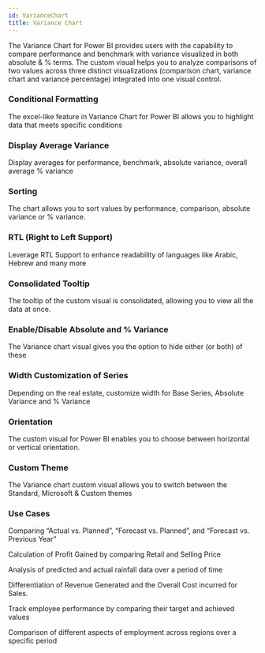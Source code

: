 ```yaml
---
id: VarianceChart
title: Variance Chart
---
```


The Variance Chart for Power BI provides users with the capability to compare performance and benchmark with variance visualized in both absolute & % terms. 
The custom visual helps you to analyze comparisons of two values across three distinct visualizations (comparison chart, variance chart and variance percentage) integrated into one visual control.

### Conditional Formatting
The excel-like feature in Variance Chart for Power BI allows you to highlight data that meets specific conditions

### Display Average Variance
Display averages for performance, benchmark, absolute variance, overall average % variance

### Sorting
The chart allows you to sort values by performance, comparison, absolute variance or % variance.

### RTL (Right to Left Support)
Leverage RTL Support to enhance readability of languages like Arabic, Hebrew and many more

### Consolidated Tooltip
The tooltip of the custom visual is consolidated, allowing you to view all the data at once.

### Enable/Disable Absolute and % Variance
The Variance chart visual gives you the option to hide either (or both) of these

### Width Customization of Series
Depending on the real estate, customize width for Base Series, Absolute Variance and % Variance

### Orientation
The custom visual for Power BI enables you to choose between horizontal or vertical orientation.

### Custom Theme
The Variance chart custom visual allows you to switch between the Standard, Microsoft & Custom themes


### Use Cases
Comparing “Actual vs. Planned”, “Forecast vs. Planned”, and “Forecast vs. Previous Year”

Calculation of Profit Gained by comparing Retail and Selling Price

Analysis of predicted and actual rainfall data over a period of time

Differentiation of Revenue Generated and the Overall Cost incurred for Sales.

Track employee performance by comparing their target and achieved values

Comparison of different aspects of employment across regions over a specific period